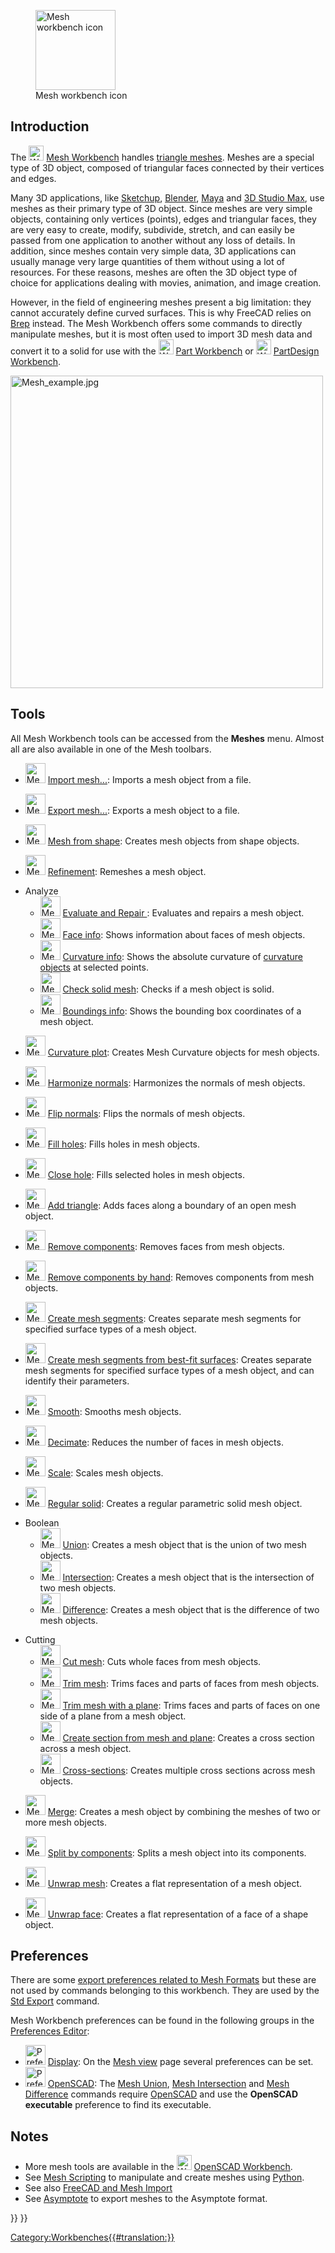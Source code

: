 <languages/>
<translate>

<!--T:25-->
{{Docnav
|[[Material_Workbench|Material Workbench]]
|[[OpenSCAD_Workbench|OpenSCAD Workbench]]
|IconL=Workbench_Material.svg
|IconR=Workbench_OpenSCAD.svg
}}

<!--T:26-->
[[Image:Workbench_Mesh.svg|thumb|128px|Mesh workbench icon]]

</translate>
{{TOCright}}
<translate>

==Introduction== <!--T:27-->

<!--T:1-->
The [[Image:Workbench_Mesh.svg|24px]] [[Mesh_Workbench|Mesh Workbench]] handles [https://en.wikipedia.org/wiki/Triangle_mesh triangle meshes]. Meshes are a special type of 3D object, composed of triangular faces connected by their vertices and edges.

<!--T:4-->
Many 3D applications, like [https://en.wikipedia.org/wiki/Sketchup Sketchup], [https://en.wikipedia.org/wiki/Blender_(software) Blender], [https://en.wikipedia.org/wiki/Maya_(software) Maya] and [https://en.wikipedia.org/wiki/3d_max 3D Studio Max], use meshes as their primary type of 3D object. Since meshes are very simple objects, containing only vertices (points), edges and triangular faces, they are very easy to create, modify, subdivide, stretch, and can easily be passed from one application to another without any loss of details. In addition, since meshes contain very simple data, 3D applications can usually manage very large quantities of them without using a lot of resources. For these reasons, meshes are often the 3D object type of choice for applications dealing with movies, animation, and image creation.

<!--T:5-->
However, in the field of engineering meshes present a big limitation: they cannot accurately define curved surfaces. This is why FreeCAD relies on [[wikipedia:Boundary representation|Brep]] instead. The Mesh Workbench offers some commands to directly manipulate meshes, but it is most often used to import 3D mesh data and convert it to a solid for use with the [[Image:Workbench_Part.svg|24px]] [[Part_Workbench|Part Workbench]] or [[Image:Workbench_PartDesign.svg|24px]] [[PartDesign_Workbench|PartDesign Workbench]].

</translate>
[[Image:Mesh_example.jpg|500px]]
<translate>

==Tools== <!--T:7-->

<!--T:8-->
All Mesh Workbench tools can be accessed from the '''Meshes''' menu. Almost all are also available in one of the Mesh toolbars.

<!--T:28-->
* [[Image:Mesh_Import.svg|32px]] [[Mesh_Import|Import mesh...]]: Imports a mesh object from a file.

<!--T:29-->
* [[Image:Mesh_Export.svg|32px]] [[Mesh_Export|Export mesh...]]: Exports a mesh object to a file.

<!--T:30-->
* [[Image:Mesh_FromPartShape.svg|32px]] [[Mesh_FromPartShape|Mesh from shape]]: Creates mesh objects from shape objects.

<!--T:31-->
* [[Image:Mesh_RemeshGmsh.svg|32px]] [[Mesh_RemeshGmsh|Refinement]]: Remeshes a mesh object.

<!--T:12-->
* Analyze
** [[Image:Mesh_Evaluation.svg|32px]] [[Mesh_Evaluation|Evaluate and Repair ]]: Evaluates and repairs a mesh object.
** [[Image:Mesh_EvaluateFacet.svg|32px]] [[Mesh_EvaluateFacet|Face info]]: Shows information about faces of mesh objects.
** [[Image:Mesh_CurvatureInfo.svg|32px]] [[Mesh_CurvatureInfo|Curvature info]]: Shows the absolute curvature of [[Mesh_VertexCurvature|curvature objects]] at selected points.
** [[Image:Mesh_EvaluateSolid.svg|32px]] [[Mesh_EvaluateSolid|Check solid mesh]]: Checks if a mesh object is solid.
** [[Image:Mesh_BoundingBox.svg|32px]] [[Mesh_BoundingBox|Boundings info]]: Shows the bounding box coordinates of a mesh object.

<!--T:32-->
* [[Image:Mesh_VertexCurvature.svg|32px]] [[Mesh_VertexCurvature|Curvature plot]]: Creates Mesh Curvature objects for mesh objects.

<!--T:33-->
* [[Image:Mesh_HarmonizeNormals.svg|32px]] [[Mesh_HarmonizeNormals|Harmonize normals]]: Harmonizes the normals of mesh objects.

<!--T:34-->
* [[Image:Mesh_FlipNormals.svg|32px]] [[Mesh_FlipNormals|Flip normals]]: Flips the normals of mesh objects.

<!--T:35-->
* [[Image:Mesh_FillupHoles.svg|32px]] [[Mesh_FillupHoles|Fill holes]]: Fills holes in mesh objects.

<!--T:36-->
* [[Image:Mesh_FillInteractiveHole.svg|32px]] [[Mesh_FillInteractiveHole|Close hole]]: Fills selected holes in mesh objects.

<!--T:37-->
* [[Image:Mesh_AddFacet.svg|32px]] [[Mesh_AddFacet|Add triangle]]: Adds faces along a boundary of an open mesh object.

<!--T:38-->
* [[Image:Mesh_RemoveComponents.svg|32px]] [[Mesh_RemoveComponents|Remove components]]: Removes faces from mesh objects.

<!--T:39-->
* [[Image:Mesh_RemoveCompByHand.svg|32px]] [[Mesh_RemoveCompByHand|Remove components by hand]]: Removes components from mesh objects.

<!--T:40-->
* [[Image:Mesh_Segmentation.svg|32px]] [[Mesh_Segmentation|Create mesh segments]]: Creates separate mesh segments for specified surface types of a mesh object.

<!--T:41-->
* [[Image:Mesh_SegmentationBestFit.svg|32px]] [[Mesh_SegmentationBestFit|Create mesh segments from best-fit surfaces]]: Creates separate mesh segments for specified surface types of a mesh object, and can identify their parameters.

<!--T:42-->
* [[Image:Mesh_Smoothing.svg|32px]] [[Mesh_Smoothing|Smooth]]: Smooths mesh objects.

<!--T:43-->
* [[Image:Mesh_Decimating.svg|32px]] [[Mesh_Decimating|Decimate]]: Reduces the number of faces in mesh objects.

<!--T:44-->
* [[Image:Mesh_Scale.svg|32px]] [[Mesh_Scale|Scale]]: Scales mesh objects.

<!--T:45-->
* [[Image:Mesh_BuildRegularSolid.svg|32px]] [[Mesh_BuildRegularSolid|Regular solid]]: Creates a regular parametric solid mesh object.

<!--T:14-->
* Boolean
** [[Image:Mesh_Union.svg|32px]] [[Mesh_Union|Union]]: Creates a mesh object that is the union of two mesh objects.
** [[Image:Mesh_Intersection.svg|32px]] [[Mesh_Intersection|Intersection]]: Creates a mesh object that is the intersection of two mesh objects.
** [[Image:Mesh_Difference.svg|32px]] [[Mesh_Difference|Difference]]: Creates a mesh object that is the difference of two mesh objects.

<!--T:20-->
* Cutting
** [[Image:Mesh_PolyCut.svg|32px]] [[Mesh_PolyCut|Cut mesh]]: Cuts whole faces from mesh objects.
** [[Image:Mesh_PolyTrim.svg|32px]] [[Mesh_PolyTrim|Trim mesh]]: Trims faces and parts of faces from mesh objects.
** [[Image:Mesh_TrimByPlane.svg|32px]] [[Mesh_TrimByPlane|Trim mesh with a plane]]: Trims faces and parts of faces on one side of a plane from a mesh object.
** [[Image:Mesh_SectionByPlane.svg|32px]] [[Mesh_SectionByPlane|Create section from mesh and plane]]: Creates a cross section across a mesh object.
** [[Image:Mesh_CrossSections.svg|32px]] [[Mesh_CrossSections|Cross-sections]]: Creates multiple cross sections across mesh objects.

<!--T:46-->
* [[Image:Mesh_Merge.svg|32px]] [[Mesh_Merge|Merge]]: Creates a mesh object by combining the meshes of two or more mesh objects.

<!--T:52-->
* [[Image:Mesh_SplitComponents.svg|32px]] [[Mesh_SplitComponents|Split by components]]: Splits a mesh object into its components.

<!--T:47-->
* [[Image:MeshPart_CreateFlatMesh.svg|32px]] [[MeshPart_CreateFlatMesh|Unwrap mesh]]: Creates a flat representation of a mesh object.

<!--T:48-->
* [[Image:MeshPart_CreateFlatFace.svg|32px]] [[MeshPart_CreateFlatFace|Unwrap face]]: Creates a flat representation of a face of a shape object.

==Preferences== <!--T:18-->

<!--T:50-->
There are some [[Import_Export_Preferences#Mesh_Formats|export preferences related to Mesh Formats]] but these are not used by commands belonging to this workbench. They are used by the [[Std_Export|Std Export]] command.

<!--T:51-->
Mesh Workbench preferences can be found in the following groups in the [[Preferences_Editor|Preferences Editor]]:
* [[Image:Preferences-display.svg|32px]] [[Preferences_Editor#Display|Display]]: On the [[Preferences_Editor#Mesh_view|Mesh view]] page several preferences can be set.
* [[Image:Preferences-openscad.svg|32px]] [[OpenSCAD_Preferences|OpenSCAD]]: The [[Mesh_Union|Mesh Union]], [[Mesh_Intersection|Mesh Intersection]] and [[Mesh_Difference|Mesh Difference]] commands require [http://www.openscad.org/ OpenSCAD] and use the '''OpenSCAD executable''' preference to find its executable.

==Notes== <!--T:16-->

<!--T:17-->
* More mesh tools are available in the [[Image:Workbench_OpenSCAD.svg|24px]] [[OpenSCAD_Workbench|OpenSCAD Workbench]].
* See [[Mesh_Scripting|Mesh Scripting]] to manipulate and create meshes using [[Python|Python]].
* See also [[FreeCAD_and_Mesh_Import|FreeCAD and Mesh Import]]
* See [[Asymptote|Asymptote]] to export meshes to the Asymptote format.


<!--T:10-->
{{Docnav
|[[Material_Workbench|Material Workbench]]
|[[OpenSCAD_Workbench|OpenSCAD Workbench]]
|IconL=Workbench_Material.svg
|IconR=Workbench_OpenSCAD.svg
}}

</translate>
{{Mesh Tools navi{{#translation:}}}}
{{Userdocnavi{{#translation:}}}}
[[Category:Workbenches{{#translation:}}]]